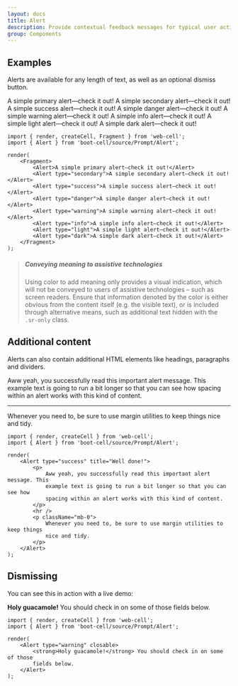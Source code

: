 ```yaml
---
layout: docs
title: Alert
description: Provide contextual feedback messages for typical user actions with the handful of available and flexible alert messages.
group: Components
---
```




## Examples

Alerts are available for any length of text, as well as an optional dismiss button.

<Example>
    <Alert>A simple primary alert—check it out!</Alert>
    <Alert type="secondary">A simple secondary alert—check it out!</Alert>
    <Alert type="success">A simple success alert—check it out!</Alert>
    <Alert type="danger">A simple danger alert—check it out!</Alert>
    <Alert type="warning">A simple warning alert—check it out!</Alert>
    <Alert type="info">A simple info alert—check it out!</Alert>
    <Alert type="light">A simple light alert—check it out!</Alert>
    <Alert type="dark">A simple dark alert—check it out!</Alert>
</Example>

```TSX
import { render, createCell, Fragment } from 'web-cell';
import { Alert } from 'boot-cell/source/Prompt/Alert';

render(
    <Fragment>
        <Alert>A simple primary alert—check it out!</Alert>
        <Alert type="secondary">A simple secondary alert—check it out!</Alert>
        <Alert type="success">A simple success alert—check it out!</Alert>
        <Alert type="danger">A simple danger alert—check it out!</Alert>
        <Alert type="warning">A simple warning alert—check it out!</Alert>
        <Alert type="info">A simple info alert—check it out!</Alert>
        <Alert type="light">A simple light alert—check it out!</Alert>
        <Alert type="dark">A simple dark alert—check it out!</Alert>
    </Fragment>
);
```

> ##### Conveying meaning to assistive technologies
>
> Using color to add meaning only provides a visual indication,
> which will not be conveyed to users of assistive technologies –
> such as screen readers.
> Ensure that information denoted by the color is either obvious from the content itself
> (e.g. the visible text), or is included through alternative means,
> such as additional text hidden with the `.sr-only` class.

## Additional content

Alerts can also contain additional HTML elements like headings, paragraphs and dividers.

<Example>
    <Alert type="success" title="Well done!">
        <p>
            Aww yeah, you successfully read this important alert message. This
            example text is going to run a bit longer so that you can see how
            spacing within an alert works with this kind of content.
        </p>
        <hr />
        <p className="mb-0">
            Whenever you need to, be sure to use margin utilities to keep things
            nice and tidy.
        </p>
    </Alert>
</Example>

```TSX
import { render, createCell } from 'web-cell';
import { Alert } from 'boot-cell/source/Prompt/Alert';

render(
    <Alert type="success" title="Well done!">
        <p>
            Aww yeah, you successfully read this important alert message. This
            example text is going to run a bit longer so that you can see how
            spacing within an alert works with this kind of content.
        </p>
        <hr />
        <p className="mb-0">
            Whenever you need to, be sure to use margin utilities to keep things
            nice and tidy.
        </p>
    </Alert>
);
```

## Dismissing

You can see this in action with a live demo:

<Example>
    <Alert type="warning" closable>
        <strong>Holy guacamole!</strong> You should check in on some of those
        fields below.
    </Alert>
</Example>

```TSX
import { render, createCell } from 'web-cell';
import { Alert } from 'boot-cell/source/Prompt/Alert';

render(
    <Alert type="warning" closable>
        <strong>Holy guacamole!</strong> You should check in on some of those
        fields below.
    </Alert>
);
```
